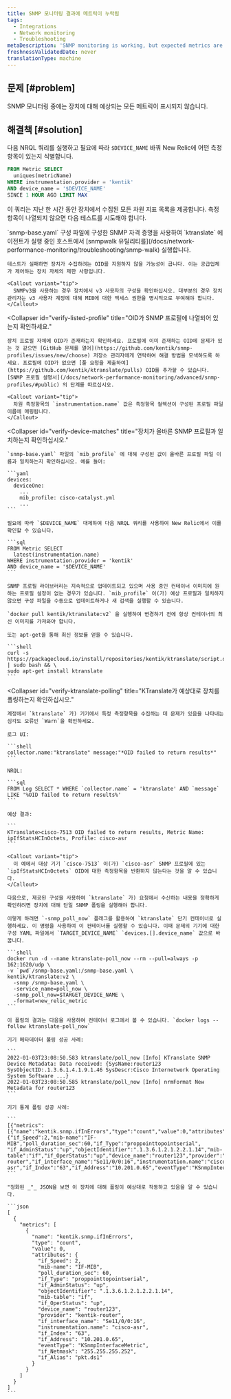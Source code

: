 ```yaml
---
title: SNMP 모니터링 결과에 메트릭이 누락됨
tags:
  - Integrations
  - Network monitoring
  - Troubleshooting
metaDescription: 'SNMP monitoring is working, but expected metrics are missing.'
freshnessValidatedDate: never
translationType: machine
---
```


## 문제 [#problem]

SNMP 모니터링 중에는 장치에 대해 예상되는 모든 메트릭이 표시되지 않습니다.

## 해결책 [#solution]

다음 NRQL 쿼리를 실행하고 필요에 따라 `$DEVICE_NAME` 바꿔 New Relic에 어떤 측정항목이 있는지 식별합니다.

```sql
FROM Metric SELECT 
  uniques(metricName) 
WHERE instrumentation.provider = 'kentik' 
AND device_name = '$DEVICE_NAME'
SINCE 1 HOUR AGO LIMIT MAX
```

이 쿼리는 지난 한 시간 동안 장치에서 수집된 모든 차원 지표 목록을 제공합니다. 측정항목이 나열되지 않으면 다음 테스트를 시도해야 합니다.

<CollapserGroup>
  <Collapser
    id="verify-device-response"
    title="장치가 대상 OID에 응답하는지 확인"
  >
    `snmp-base.yaml` 구성 파일에 구성한 SNMP 자격 증명을 사용하여 `ktranslate` 에이전트가 실행 중인 호스트에서 [snmpwalk 유틸리티를](/docs/network-performance-monitoring/troubleshooting/snmp-walk) 실행합니다.

    테스트가 실패하면 장치가 수집하려는 OID를 지원하지 않을 가능성이 큽니다. 이는 공급업체가 제어하는 장치 자체의 제한 사항입니다.

    <Callout variant="tip">
      SNMPv3을 사용하는 경우 장치에서 v3 사용자의 구성을 확인하십시오. 대부분의 경우 장치 관리자는 v3 사용자 계정에 대해 MIB에 대한 액세스 권한을 명시적으로 부여해야 합니다.
    </Callout>
  </Collapser>

  <Collapser
    id="verify-listed-profile"
    title="OID가 SNMP 프로필에 나열되어 있는지 확인하세요."
  >
    장치 프로필 자체에 OID가 존재하는지 확인하세요. 프로필에 이미 존재하는 OID에 문제가 있는 것 같으면 [GitHub 문제를 열어](https://github.com/kentik/snmp-profiles/issues/new/choose) 저장소 관리자에게 연락하여 해결 방법을 모색하도록 하세요. 프로필에 OID가 없으면 [풀 요청을 제출하여](https://github.com/kentik/ktranslate/pulls) OID를 추가할 수 있습니다. [SNMP 프로필 설명서](/docs/network-performance-monitoring/advanced/snmp-profiles/#public) 의 단계를 따르십시오.

    <Callout variant="tip">
      차원 측정항목의 `instrumentation.name` 값은 측정항목 컬렉션이 구성된 프로필 파일 이름에 매핑됩니다.
    </Callout>
  </Collapser>

  <Collapser
    id="verify-device-matches"
    title="장치가 올바른 SNMP 프로필과 일치하는지 확인하십시오."
  >
    `snmp-base.yaml` 파일의 `mib_profile` 에 대해 구성된 값이 올바른 프로필 파일 이름과 일치하는지 확인하십시오. 예를 들어:

    ```yaml
    devices:
      deviceOne:
        ...
        mib_profile: cisco-catalyst.yml
        ...
    ```

    필요에 따라 `$DEVICE_NAME` 대체하여 다음 NRQL 쿼리를 사용하여 New Relic에서 이를 확인할 수 있습니다.

    ```sql
    FROM Metric SELECT
      latest(instrumentation.name)
    WHERE instrumentation.provider = 'kentik'
    AND device_name = '$DEVICE_NAME'
    ```

    SNMP 프로필 라이브러리는 지속적으로 업데이트되고 있으며 사용 중인 컨테이너 이미지에 원하는 프로필 설정이 없는 경우가 있습니다. `mib_profile` 이(가) 예상 프로필과 일치하지 않으면 구성 파일을 수동으로 업데이트하거나 새 검색을 실행할 수 있습니다.

    `docker pull kentik/ktranslate:v2` 을 실행하여 변경하기 전에 항상 컨테이너의 최신 이미지를 가져와야 합니다.

    또는 apt-get을 통해 최신 정보를 얻을 수 있습니다.

    ```shell
    curl -s https://packagecloud.io/install/repositories/kentik/ktranslate/script.deb.sh | sudo bash && \
    sudo apt-get install ktranslate
    ```
  </Collapser>

  <Collapser
    id="verify-ktranslate-polling"
    title="KTranslate가 예상대로 장치를 폴링하는지 확인하십시오."
  >
    계정에서 `ktranslate` 가) 기기에서 특정 측정항목을 수집하는 데 문제가 있음을 나타내는 심각도 오류인 `Warn`을 확인하세요.

    로그 UI:

    ```shell
    collector.name:"ktranslate" message:"*OID failed to return results*"
    ```

    NRQL:

    ```sql
    FROM Log SELECT * WHERE `collector.name` = 'ktranslate' AND `message` LIKE '%OID failed to return results%'
    ```

    예상 결과:

    ```
    KTranslate>cisco-7513 OID failed to return results, Metric Name: ipIfStatsHCInOctets, Profile: cisco-asr
    ```

    <Callout variant="tip">
      이 예에서 대상 기기 `cisco-7513` 이(가) `cisco-asr` SNMP 프로필에 있는 `ipIfStatsHCInOctets` OID에 대한 측정항목을 반환하지 않는다는 것을 알 수 있습니다.
    </Callout>

    다음으로, 제공된 구성을 사용하여 `ktranslate` 가) 요청에서 수신하는 내용을 정확하게 확인하려면 장치에 대해 단일 SNMP 폴링을 실행해야 합니다.

    이렇게 하려면 `-snmp_poll_now` 플래그를 활용하여 `ktranslate` 단기 컨테이너로 실행하세요. 이 명령을 사용하여 이 컨테이너를 실행할 수 있습니다. 이때 문제의 기기에 대한 구성 YAML 파일에서 `TARGET_DEVICE_NAME` `devices.[].device_name` 값으로 바꿉니다.

    ```shell
    docker run -d --name ktranslate-poll_now --rm --pull=always -p 162:1620/udp \
    -v `pwd`/snmp-base.yaml:/snmp-base.yaml \
    kentik/ktranslate:v2 \
      -snmp /snmp-base.yaml \
      -service_name=poll_now \
      -snmp_poll_now=$TARGET_DEVICE_NAME \
      -format=new_relic_metric
    ```

    이 폴링의 결과는 다음을 사용하여 컨테이너 로그에서 볼 수 있습니다. `docker logs --follow ktranslate-poll_now`

    기기 메타데이터 폴링 성공 사례:

    ```
    2022-01-03T23:08:50.583 ktranslate/poll_now [Info] KTranslate SNMP Device Metadata: Data received: {SysName:router123 SysObjectID:.1.3.6.1.4.1.9.1.46 SysDescr:Cisco Internetwork Operating System Software ...}
    2022-01-03T23:08:50.585 ktranslate/poll_now [Info] nrmFormat New Metadata for router123
    ```

    기기 통계 폴링 성공 사례:

    ```
    [{"metrics":[{"name":"kentik.snmp.ifInErrors","type":"count","value":0,"attributes":{"if_Speed":2,"mib-name":"IF-MIB","poll_duration_sec":60,"if_Type":"proppointtopointserial", "if_AdminStatus":"up","objectIdentifier":".1.3.6.1.2.1.2.2.1.14","mib-table":"if","if_OperStatus":"up","device_name":"router123","provider":"kentik-router","if_interface_name":"Se11/0/0:16","instrumentation.name":"cisco-asr","if_Index":"63","if_Address":"10.201.0.65","eventType":"KSnmpInterfaceMetric","if_Netmask":"255.255.255.252","if_Alias":"pkt.ds1"}}]...}]
    ```

    "정화된 _"_ JSON을 보면 이 장치에 대해 폴링이 예상대로 작동하고 있음을 알 수 있습니다.

    ```json
    [
      {
        "metrics": [
          {
            "name": "kentik.snmp.ifInErrors",
            "type": "count",
            "value": 0,
            "attributes": {
              "if_Speed": 2,
              "mib-name": "IF-MIB",
              "poll_duration_sec": 60,
              "if_Type": "proppointtopointserial",
              "if_AdminStatus": "up",
              "objectIdentifier": ".1.3.6.1.2.1.2.2.1.14",
              "mib-table": "if",
              "if_OperStatus": "up",
              "device_name": "router123",
              "provider": "kentik-router",
              "if_interface_name": "Se11/0/0:16",
              "instrumentation.name": "cisco-asr",
              "if_Index": "63",
              "if_Address": "10.201.0.65",
              "eventType": "KSnmpInterfaceMetric",
              "if_Netmask": "255.255.255.252",
              "if_Alias": "pkt.ds1"
            }
          }
        ]
      }
    ]
    ```
  </Collapser>
</CollapserGroup>
